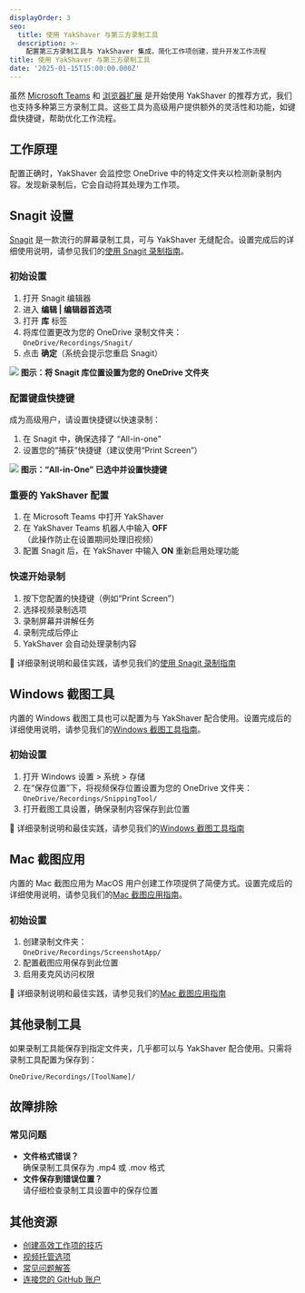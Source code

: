 ```yaml
---
displayOrder: 3
seo:
  title: 使用 YakShaver 与第三方录制工具
  description: >-
    配置第三方录制工具与 YakShaver 集成，简化工作项创建，提升开发工作流程
title: 使用 YakShaver 与第三方录制工具
date: '2025-01-15T15:00:00.000Z'
---
```


虽然 [Microsoft Teams](recording-work-item-teams) 和 [浏览器扩展](recording-work-item-browser-extension) 是开始使用 YakShaver 的推荐方式，我们也支持多种第三方录制工具。这些工具为高级用户提供额外的灵活性和功能，如键盘快捷键，帮助优化工作流程。

## 工作原理

配置正确时，YakShaver 会监控您 OneDrive 中的特定文件夹以检测新录制内容。发现新录制后，它会自动将其处理为工作项。

## Snagit 设置

[Snagit](https://www.techsmith.com/screen-capture.html) 是一款流行的屏幕录制工具，可与 YakShaver 无缝配合。设置完成后的详细使用说明，请参见我们的[使用 Snagit 录制指南](recording-work-item-snagit)。

### 初始设置

1. 打开 Snagit 编辑器
2. 进入 **编辑 | 编辑器首选项**
3. 打开 **库** 标签
4. 将库位置更改为您的 OneDrive 录制文件夹：\
   `OneDrive/Recordings/Snagit/`
5. 点击 **确定**（系统会提示您重启 Snagit）

![](/zh/snagit-tutorial.jpg)
**图示：将 Snagit 库位置设置为您的 OneDrive 文件夹**

### 配置键盘快捷键

成为高级用户，请设置快捷键以快速录制：

1. 在 Snagit 中，确保选择了 “All-in-one”
2. 设置您的“捕获”快捷键（建议使用“Print Screen”）

![](/zh/YakShaver/All-in-One.png)
**图示：“All-in-One” 已选中并设置快捷键**

### 重要的 YakShaver 配置

1. 在 Microsoft Teams 中打开 YakShaver
2. 在 YakShaver Teams 机器人中输入 **OFF**\
   （此操作防止在设置期间处理旧视频）
3. 配置 Snagit 后，在 YakShaver 中输入 **ON** 重新启用处理功能

### 快速开始录制

1. 按下您配置的快捷键（例如“Print Screen”）
2. 选择视频录制选项
3. 录制屏幕并讲解任务
4. 录制完成后停止
5. YakShaver 会自动处理录制内容

📖 详细录制说明和最佳实践，请参见我们的[使用 Snagit 录制指南](recording-work-item-snagit)

## Windows 截图工具

内置的 Windows 截图工具也可以配置为与 YakShaver 配合使用。设置完成后的详细使用说明，请参见我们的[Windows 截图工具指南](recording-work-item-snipping-tool)。

### 初始设置

1. 打开 Windows 设置 > 系统 > 存储
2. 在“保存位置”下，将视频保存位置设置为您的 OneDrive 文件夹：\
   `OneDrive/Recordings/SnippingTool/`
3. 打开截图工具设置，确保录制内容保存到此位置

📖 详细录制说明和最佳实践，请参见我们的[Windows 截图工具指南](recording-work-item-snipping-tool)

## Mac 截图应用

内置的 Mac 截图应用为 MacOS 用户创建工作项提供了简便方式。设置完成后的详细使用说明，请参见我们的[Mac 截图应用指南](recording-work-item-screenshot-app)。

### 初始设置

1. 创建录制文件夹：\
   `OneDrive/Recordings/ScreenshotApp/`
2. 配置截图应用保存到此位置
3. 启用麦克风访问权限

📖 详细录制说明和最佳实践，请参见我们的[Mac 截图应用指南](recording-work-item-screenshot-app)

## 其他录制工具

如果录制工具能保存到指定文件夹，几乎都可以与 YakShaver 配合使用。只需将录制工具配置为保存到：

`OneDrive/Recordings/[ToolName]/`

## 故障排除

### 常见问题

* **文件格式错误？**\
  确保录制工具保存为 .mp4 或 .mov 格式
* **文件保存到错误位置？**\
  请仔细检查录制工具设置中的保存位置

## 其他资源

* [创建高效工作项的技巧](yakshaver-tips)
* [视频托管选项](video-hosting)
* [常见问题解答](frequently-asked-questions)
* [连接您的 GitHub 账户](connect-your-github-account)